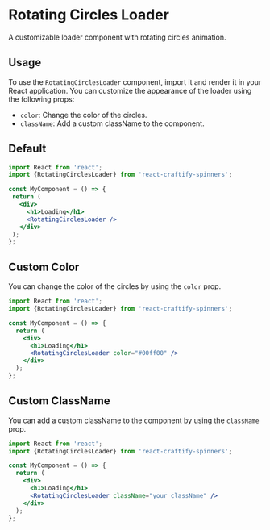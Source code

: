 
<Meta title="Spinners/RotatingCirclesLoader" component={RotatingCirclesLoader} />

# Rotating Circles Loader

A customizable loader component with rotating circles animation.

## Usage

To use the `RotatingCirclesLoader` component, import it and render it in your React application. You can customize the appearance of the loader using the following props:

- `color`: Change the color of the circles.
- `className`: Add a custom className to the component.

## Default

 ```jsx
import React from 'react';
import {RotatingCirclesLoader} from 'react-craftify-spinners';

const MyComponent = () => {
  return (
    <div>
      <h1>Loading</h1>
      <RotatingCirclesLoader />
    </div>
  );
};
```

## Custom Color

You can change the color of the circles by using the `color` prop.

```jsx
import React from 'react';
import {RotatingCirclesLoader} from 'react-craftify-spinners';

const MyComponent = () => {
  return (
    <div>
      <h1>Loading</h1>
      <RotatingCirclesLoader color="#00ff00" />
    </div>
  );
};
```
 

## Custom ClassName

You can add a custom className to the component by using the `className` prop.

```jsx
import React from 'react';
import {RotatingCirclesLoader} from 'react-craftify-spinners';

const MyComponent = () => {
  return (
    <div>
      <h1>Loading</h1>
      <RotatingCirclesLoader className="your className" />
    </div>
  );
};
```